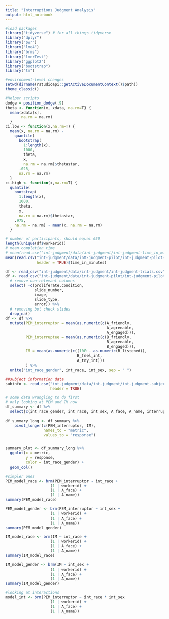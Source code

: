 ```yaml
---
title: "Interruptions Judgment Analysis"
output: html_notebook
---
```


```r
#load packages
library("tidyverse") # for all things tidyverse
library("dplyr")
library("pwr")
library("lme4")
library("brms")
library("lmerTest")
library("ggplot2")
library("bootstrap")
library("tm")

#environment-level changes
setwd(dirname(rstudioapi::getActiveDocumentContext()$path))
theme_classic()

#Helper scripts
dodge = position_dodge(.9)
theta <- function(x, xdata, na.rm=T) {
  mean(xdata[x],
       na.rm = na.rm)
  }
ci.low <- function(x,na.rm=T) {
  mean(x, na.rm = na.rm) - 
    quantile(
      bootstrap(
        1:length(x),
        1000,
        theta,
        x,
        na.rm = na.rm)$thetastar,
      .025,
      na.rm = na.rm)
  }
ci.high <- function(x,na.rm=T) {
  quantile(
    bootstrap(
      1:length(x),
      1000,
      theta,
      x,
      na.rm = na.rm)$thetastar,
    .975,
    na.rm = na.rm) - mean(x, na.rm = na.rm)
  }
```

```r
# number of participants, should equal 650
length(unique(df$workerid))
# mean completion time
# mean(read.csv("int-judgment/data/int-judgment/int-judgment-time_in_minutes.csv",
mean(read.csv("int-judgment/data/int-judgment-pilot/int-judgment-pilot-time_in_minutes.csv",
              header = TRUE)$time_in_minutes)
```


```r
df <- read_csv("int-judgment/data/int-judgment/int-judgment-trials.csv") %>%
df <- read_csv("int-judgment/data/int-judgment-pilot/int-judgment-pilot-trials.csv") %>%
  # remove non-relevant columns
  select( -c(proliferate.condition,
             slide_number,
             image,
             slide_type,
             error)) %>%
  # removing bot check slides
  drop_na()
df <- df %>% 
  mutate(PEM_interruptor = mean(as.numeric(c(A_friendly,
                                             A_agreeable,
                                             A_engaged))),
         PEM_interruptee = mean(as.numeric(c(B_friendly,
                                             B_agreeable,
                                             B_engaged))),
         IM = mean(as.numeric(c((100 - as.numeric(B_listened)),
                                B_feel_int,
                                A_try_int)))
         ) %>% 
  unite("int_race_gender", int_race, int_sex, sep = " ")

##subject information data
subinfo <- read_csv("int-judgment/data/int-judgment/int-judgment-subject_information.csv",
                    header = TRUE)
```


```r
# some data wrangling to do first
# only looking at PEM and IM now
df_summary <- df %>% 
  select(c(int_race_gender, int_race, int_sex, A_face, A_name, interruption_style, PEM_interruptor, IM))

df_summary_long <- df_summary %>% 
    pivot_longer(c(PEM_interruptor, IM),
                 names_to = "metric",
                 values_to = "response")


summary_plot <- df_summary_long %>% 
  ggplot(x = metric,
         y = response,
         color = int_race_gender) +
  geom_col()
```

```r
#simpler ones
PEM_model_race <- brm(PEM_interruptor ~ int_race + 
                    (1 | workerid) +
                    (1 | A_face) +
                    (1 | A_name))
summary(PEM_model_race)

PEM_model_gender <- brm(PEM_interruptor ~ int_sex + 
                    (1 | workerid) +
                    (1 | A_face) +
                    (1 | A_name))
summary(PEM_model_gender)

IM_model_race <- brm(IM ~ int_race + 
                    (1 | workerid) +
                    (1 | A_face) +
                    (1 | A_name))
summary(IM_model_race)

IM_model_gender <- brm(IM ~ int_sex + 
                    (1 | workerid) +
                    (1 | A_face) +
                    (1 | A_name))
summary(IM_model_gender)

#looking at interactions
model_int <- brm(PEM_interruptor ~ int_race * int_sex
                    (1 | workerid) +
                    (1 | A_face) +
                    (1 | A_name))


```



